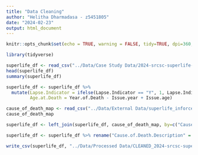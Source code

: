 ```yaml
---
title: "Data Cleaning"
author: "Helitha Dharmadasa - z5451805"
date: "2024-02-23"
output: html_document
---
```



```r
knitr::opts_chunk$set(echo = TRUE, warning = FALSE, tidy=TRUE, dpi=360, fig.width=7)
```

```r
library(tidyverse)
```

```r
superlife_df <- read_csv("../Data/Case Study Data/2024-srcsc-superlife-inforce-dataset.csv", skip=3)
head(superlife_df)
summary(superlife_df)
```

```r
superlife_df <- superlife_df %>%
  mutate(Lapse.Indicator = ifelse(Lapse.Indicator == "Y", 1, Lapse.Indicator),
         Age.at.Death = Year.of.Death - Issue.year + Issue.age)
```




```r
cause_of_death_map <- read_csv("../Data/External Data/superlife_inforce_causes_of_death.csv")
cause_of_death_map
```
```r
superlife_df <- left_join(superlife_df, cause_of_death_map, by=c("Cause.of.Death" = "Unique.Cause.of.Death"))
```

```r
superlife_df <- superlife_df %>% rename("Cause.of.Death.Description" = "Description")
```

```r
write_csv(superlife_df, "../Data/Processed Data/CLEANED_2024-srcsc-superlife-inforce-dataset.csv")
```





